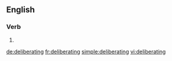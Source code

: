 
==English==

===Verb===
{{head|en|present participle}}

# {{present participle of|deliberate|lang=en|nocat=1}}

[[de:deliberating]]
[[fr:deliberating]]
[[simple:deliberating]]
[[vi:deliberating]]